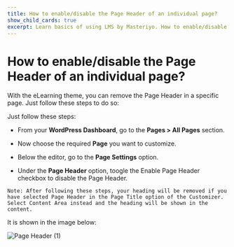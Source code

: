 ---
title: How to enable/disable the Page Header of an individual page?
show_child_cards: true
excerpt: Learn basics of using LMS by Masteriyo. How to enable/disable the Page Header of an individual page.
---

# How to enable/disable the Page Header of an individual page?

With the eLearning theme, you can remove the Page Header in a specific page. Just follow these steps to do so:

Just follow these steps:

- From your **WordPress Dashboard**, go to the **Pages > All Pages** section.

- Now choose the required **Page** you want to customize.

- Below the editor, go to the **Page Settings** option.

- Under the **Page Header** option, toogle the Enable Page Header checkbox to disable the Page Header.

```
Note: After following these steps, your heading will be removed if you have selected Page Header in the Page Title option of the Customizer. Select Content Area instead and the heading will be shown in the content.
```

It is shown in the image below:

![Page Header (1)](https://user-images.githubusercontent.com/109593521/183600258-bba556a8-6776-4b1a-8a7e-d58b507fe063.png)
